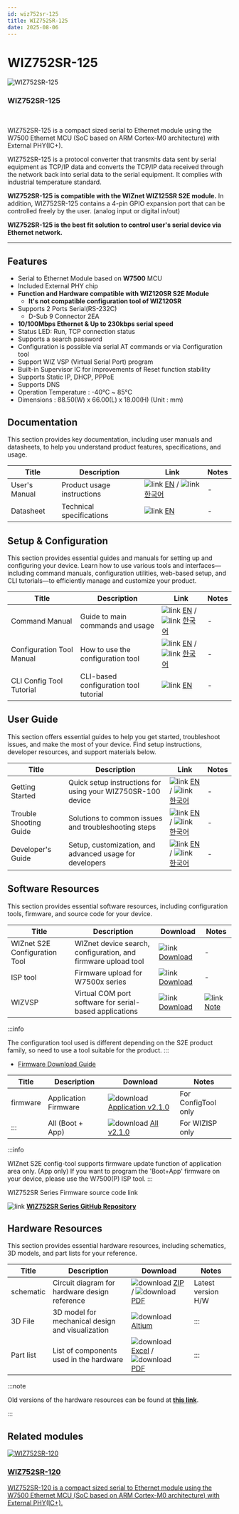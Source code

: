 ```yaml
---
id: wiz752sr-125
title: WIZ752SR-125
date: 2025-08-06
---
```



# WIZ752SR-125

<div className="main-card">
  <img src="/img/products/s2e_module/wiz752sr-125/2.png" alt="WIZ752SR-125" />
  <div>
    <h3>WIZ752SR-125</h3>
    <br />
    <p>
      WIZ752SR-125 is a compact sized serial to Ethernet module using the W7500 Ethernet MCU (SoC based on ARM Cortex-M0 architecture) with External PHY(IC+).
    </p>
  </div>
</div>

WIZ752SR-125 is a protocol converter that transmits data sent by serial equipment as TCP/IP data and converts the TCP/IP data received through the network back into serial data to the serial equipment. It complies with industrial temperature standard.

**WIZ752SR-125 is compatible with the WIZnet WIZ125SR S2E module.** In addition, WIZ752SR-125 contains a 4-pin GPIO expansion port that can be controlled freely by the user. (analog input or digital in/out)

**WIZ752SR-125 is the best fit solution to control user's serial device via Ethernet network.**

-----

## Features

  - Serial to Ethernet Module based on **W7500** MCU
  - Included External PHY chip
  - **Function and Hardware compatible with WIZ120SR S2E Module**
      - **It's not compatible configuration tool of WIZ120SR**
  - Supports 2 Ports Serial(RS-232C)
      - D-Sub 9 Connector 2EA
  - **10/100Mbps Ethernet & Up to 230kbps serial speed**
  - Status LED: Run, TCP connection status
  - Supports a search password 
  - Configuration is possible via serial AT commands or via
    Configuration tool 
  - Support WIZ VSP (Virtual Serial Port) program
  - Built-in Supervisor IC for improvements of Reset function stability
  - Supports Static IP, DHCP, PPPoE
  - Supports DNS
  - Operation Temperature : -40℃ \~ 85℃
  - Dimensions : 88.50(W) x 66.00(L) x 18.00(H) (Unit : mm)


## Documentation

This section provides key documentation, including user manuals and datasheets, to help you understand product features, specifications, and usage.

| Title | Description | Link | Notes |
|-------|-------------|------|-------|
| User's Manual  | Product usage instructions | ![link](\img\link.png) [EN](./Users-Manual-EN.mdx) / ![link](\img\link.png) [한국어](./Users-Manual-KO.mdx) | - |
| Datasheet | Technical specifications | ![link](\img\link.png) [EN](./Datasheet.md) | - |



## Setup & Configuration

This section provides essential guides and manuals for setting up and configuring your device.
Learn how to use various tools and interfaces—including command manuals, configuration utilities, web-based setup, and CLI tutorials—to efficiently manage and customize your product.

| Title | Description | Link | Notes |
|-------|-------------|------|-------|
| Command Manual | Guide to main commands and usage | ![link](\img\link.png) [EN](./Command-Manual-EN.md) / ![link](\img\link.png) [한국어](./Command-Manual-KO.md) | - |
| Configuration Tool Manual | How to use the configuration tool | ![link](\img\link.png) [EN](./Configuration-Tool-Manual-New-EN.mdx) / ![link](\img\link.png) [한국어](./Configuration-Tool-Manual-New-KO.mdx) | - |
| CLI Config Tool Tutorial | CLI-based configuration tool tutorial | ![link](\img\link.png) [EN](./CLI-Config-Tool-Tutorial/CLI-Config-Tool-Tutorial.mdx) | - |


## User Guide

This section offers essential guides to help you get started, troubleshoot issues, and make the most of your device. Find setup instructions, developer resources, and support materials below.

| Title | Description | Link | Notes |
|-------|-------------|------|-------|
| Getting Started | Quick setup instructions for using your WIZ750SR-100 device | ![link](\img\link.png) [EN](./Getting-Started-Guide-EN.md) / ![link](\img\link.png) [한국어](./Getting-Started-Guide-KO.md) | - |
| Trouble Shooting Guide | Solutions to common issues and troubleshooting steps | ![link](\img\link.png) [EN](./Trouble-Shooting-EN.mdx) / ![link](\img\link.png) [한국어](./Trouble-Shooting-KO.mdx) | - |
| Developer's Guide | Setup, customization, and advanced usage for developers | ![link](\img\link.png) [EN](./Developers-Guide-EN.mdx) / ![link](\img\link.png) [한국어](./Developers-Guide-KO.mdx) | - |


## Software Resources

This section provides essential software resources, including configuration tools, firmware, and source code for your device.

<Tabs groupId="Firmware">
  <TabItem value="tool" label="Tools" default>
      
  | Title | Description | Download | Notes |
  |-------|-------------|----------|-------|
  | WIZnet S2E Configuration Tool | WIZnet device search, configuration, and firmware upload tool | ![link](\img\link.png) [Download](https://github.com/Wiznet/WIZnet-S2E-Tool-GUI/releases) | - |
  | ISP tool | Firmware upload for W7500x series | ![link](\img\link.png) [Download](./Download.mdx#w7500p-isp-tool) | - |
  | WIZVSP | Virtual COM port software for serial-based applications | ![link](\img\link.png) [Download](http://wizvsp.wiznet.io/) | ![link](\img\link.png) [Note](./Download.mdx#wiz-vsp) |

  :::info

  The configuration tool used is different depending on the S2E product family, so need to use a tool suitable for the product.
  :::
  </TabItem>
  <TabItem value="firmware" label="Firmware">

  - [Firmware Download Guide](./Download.mdx)

  | Title | Description                        | Download      | Notes |
  |-------|------------------------------------|---------------|-------|
  | firmware | Application Firmware  | ![download](/img/products/w5500/w5500_evb/icons/download.png) [Application v2.1.0](/img/products/wiz750sr/download/wiz752sr_app_v2.1.0.zip) |  For ConfigTool only |
  | ::: | All (Boot + App)           | ![download](/img/products/w5500/w5500_evb/icons/download.png) [All v2.1.0](/img/products/wiz750sr/download/wiz752sr_all_v2.1.0.zip) | For WIZISP only |

  :::info

  WIZnet S2E config-tool supports firmware update function of application area only. (App only) If you want to program the 'Boot+App' firmware on your device, please use the W7500(P) ISP tool.
  :::
  
  </TabItem>

  <TabItem value="source_code" label="Source code">
  WIZ752SR Series Firmware source code link
  
  ![link](\img\link.png) [**WIZ752SR Series GitHub Repository**](https://github.com/Wiznet/WIZ752SR-12x)
    
  </TabItem>
</Tabs>
 

## Hardware Resources

This section provides essential hardware resources, including schematics, 3D models, and part lists for your reference.

| Title | Description | Download | Notes |
|-------|-------------|----------|-------|
| schematic | Circuit diagram for hardware design reference | ![download](/img/products/w5500/w5500_evb/icons/download.png) [ZIP](https://github.com/Wiznet/Hardware-Files-of-WIZnet/raw/master/04_Serial_to_Ethernet_Module/WIZ752SR-125/WIZ752SR-125_V100/Schematic/WIZ7525SR-125_SCH_V100.zip) / ![download](/img/products/w5500/w5500_evb/icons/download.png) [PDF](https://github.com/Wiznet/Hardware-Files-of-WIZnet/raw/master/04_Serial_to_Ethernet_Module/WIZ752SR-125/WIZ752SR-125_V100/Schematic/WIZ7525SR-125_SCH_V100.pdf) | Latest version H/W |
| 3D File | 3D model for mechanical design and visualization | ![download](/img/products/w5500/w5500_evb/icons/download.png) [Altium](/img/products/3d-step-files/WIZ752SR-125_V100.step) | ::: |
| Part list | List of components used in the hardware | ![download](/img/products/w5500/w5500_evb/icons/download.png) [Excel](https://github.com/Wiznet/Hardware-Files-of-WIZnet/blob/master/04_Serial_to_Ethernet_Module/WIZ752SR-125/WIZ752SR-125_V100/Partlist/WIZ752SR-125_V100_BOM_180112.xls) / ![download](/img/products/w5500/w5500_evb/icons/download.png) [PDF](https://github.com/Wiznet/Hardware-Files-of-WIZnet/raw/master/04_Serial_to_Ethernet_Module/WIZ752SR-125/WIZ752SR-125_V100/Partlist/WIZ752SR-125_V100_BOM_180112.pdf) | ::: | 

:::note

Old versions of the hardware resources can be found at [**this link**](https://github.com/Wiznet/Hardware-Files-of-WIZnet/tree/master/04_Serial_to_Ethernet_Module/WIZ752SR-125).

:::


## Related modules

  <div className="link-card">
  <a
    href="/Product/Modules/Serial-to-Ethernet-Module/WIZ752SR-120"
    target="_blank"
    rel="noopener noreferrer"
    className="link-card-content"
  >
    <img src="/img/products/s2e_module/wiz752sr-120/3.png" alt="WIZ752SR-120" />
    <div>
      <h3>WIZ752SR-120</h3>
      <p>
        WIZ752SR-120 is a compact sized serial to Ethernet module using the W7500 Ethernet MCU (SoC based on ARM Cortex-M0 architecture) with External PHY(IC+).
      </p>
    </div>
  </a>
  </div>
